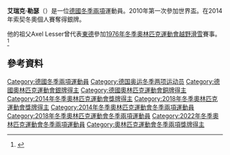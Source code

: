 {{Infobox sportsperson
| name           = 艾瑞克·勒瑟
| image          = 2018-01-15 Olympiaeinkleidung Deutschland 2018 by Sandro Halank–024.jpg
| image_size     = 220px
| caption        =
| birth_name     =
| birth_date     = {{birth date and age|1988|5|17|df=yes}}
| birth_place    = 東德[[蘇爾_(德國)|蘇爾]]
| death_date     =
| death_place    =
| headercolor    = lightsteelblue
| show-medals    = yes
| medaltemplates =
{{MedalSport | 男子[[冬季兩項|冬季兩項]]}}
{{MedalCountry | {{GER}} }}
{{MedalOlympic}}
{{MedalSilver|[[2014年冬季奧林匹克運動會|2014年 索契]]|[[2014年冬季奧林匹克運動會冬季兩項比賽|20公里個人]]}}
{{MedalSilver|[[2014年冬季奧林匹克運動會|2014年 索契]]|[[2014年冬季奧林匹克運動會冬季兩項比賽|4 x 7.5公里接力]]}}
{{MedalBronze|[[2018年冬季奧林匹克運動會|2018年 平昌]]|[[2018年冬季奧林匹克運動會冬季兩項比賽|4 x 7.5公里接力]]}}
{{MedalCompetition|[[冬季兩項世界錦標賽|冬季兩項世界錦標賽]]}}
{{MedalGold|[[2015年冬季兩項世界錦標賽|2015年 孔蒂奧拉赫蒂]]|12.5公里追逐}}
{{MedalGold|[[2015年冬季兩項世界錦標賽|2015年 孔蒂奧拉赫蒂]]|4 x 7.5公里接力}}
{{MedalSilver|[[2016年冬季兩項世界錦標賽|2016年 奧斯陸]]|4 x 7.5公里接力}}
{{MedalBronze|[[2013年冬季兩項世界錦標賽|2013年 摩拉維亞新城]]|4 x 7.5公里接力}}
}}
'''艾瑞克·勒瑟'''（{{bd|1988年|5月17日}}）是一位[[德國|德國]][[冬季兩項|冬季兩項]]運動員。2010年第一次參加世界盃。在2014年索契冬奧個人賽奪得銀牌。

他的祖父Axel Lesser曾代表[[東德|東德]]參加[[1976年冬季奧林匹克運動會|1976年冬季奧林匹克運動會]][[越野滑雪|越野滑雪]]賽事。<ref>{{cite web |url=http://www.sochi2014.com/en/athlete-erik-lesser |title=Athletes – Erik Lesser |author=<!--Staff writer(s); no by-line.--> |website=[[Sochi2014|Sochi2014]] |accessdate=13 February 2014 |archive-date=2014-07-19 |archive-url=https://web.archive.org/web/20140719230207/http://www.sochi2014.com/en/athlete-erik-lesser |dead-url=no }}</ref>

==參考資料==
{{reflist}}

{{DEFAULTSORT:Lesser, Erik}}
[[Category:德國冬季兩項運動員|Category:德國冬季兩項運動員]]
[[Category:德国奥运冬季两项运动员|Category:德国奥运冬季两项运动员]]
[[Category:德國奧林匹克運動會銀牌得主|Category:德國奧林匹克運動會銀牌得主]]
[[Category:德國奧林匹克運動會銅牌得主|Category:德國奧林匹克運動會銅牌得主]]
[[Category:2014年冬季奧林匹克運動會獎牌得主|Category:2014年冬季奧林匹克運動會獎牌得主]]
[[Category:2018年冬季奧林匹克運動會獎牌得主|Category:2018年冬季奧林匹克運動會獎牌得主]]
[[Category:2014年冬季奧林匹克運動會冬季兩項運動員|Category:2014年冬季奧林匹克運動會冬季兩項運動員]]
[[Category:2018年冬季奧林匹克運動會冬季兩項運動員|Category:2018年冬季奧林匹克運動會冬季兩項運動員]]
[[Category:2022年冬季奧林匹克運動會冬季兩項運動員|Category:2022年冬季奧林匹克運動會冬季兩項運動員]]
[[Category:奧林匹克運動會冬季兩項獎牌得主|Category:奧林匹克運動會冬季兩項獎牌得主]]